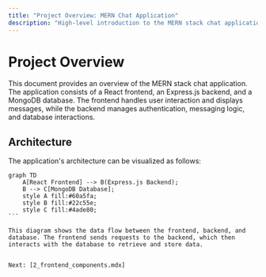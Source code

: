 ```yaml
---
title: "Project Overview: MERN Chat Application"
description: "High-level introduction to the MERN stack chat application."
---
```

# Project Overview

<TOC />

This document provides an overview of the MERN stack chat application.  The application consists of a React frontend, an Express.js backend, and a MongoDB database.  The frontend handles user interaction and displays messages, while the backend manages authentication, messaging logic, and database interactions.

## Architecture

The application's architecture can be visualized as follows:

````mermaid
graph TD
    A[React Frontend] --> B(Express.js Backend);
    B --> C[MongoDB Database];
    style A fill:#60a5fa;
    style B fill:#22c55e;
    style C fill:#4ade80;
```

This diagram shows the data flow between the frontend, backend, and database. The frontend sends requests to the backend, which then interacts with the database to retrieve and store data.


Next: [2_frontend_components.mdx]